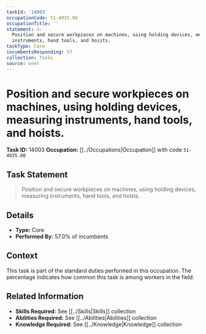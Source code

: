 ```yaml
---
taskId: '14003'
occupationCode: 51-4035.00
occupationTitle: ''
statement: >-
  Position and secure workpieces on machines, using holding devices, measuring
  instruments, hand tools, and hoists.
taskType: Core
incumbentsResponding: 57
collection: Tasks
source: onet
---
```

# Position and secure workpieces on machines, using holding devices, measuring instruments, hand tools, and hoists.

**Task ID:** 14003
**Occupation:** [[../Occupations|Occupation]] with code `51-4035.00`

## Task Statement

> Position and secure workpieces on machines, using holding devices, measuring instruments, hand tools, and hoists.

## Details

- **Type:** Core
- **Performed By:** 57.0% of incumbents

## Context

This task is part of the standard duties performed in this occupation. The percentage indicates how common this task is among workers in the field.

## Related Information

- **Skills Required:** See [[../Skills|Skills]] collection
- **Abilities Required:** See [[../Abilities|Abilities]] collection
- **Knowledge Required:** See [[../Knowledge|Knowledge]] collection
